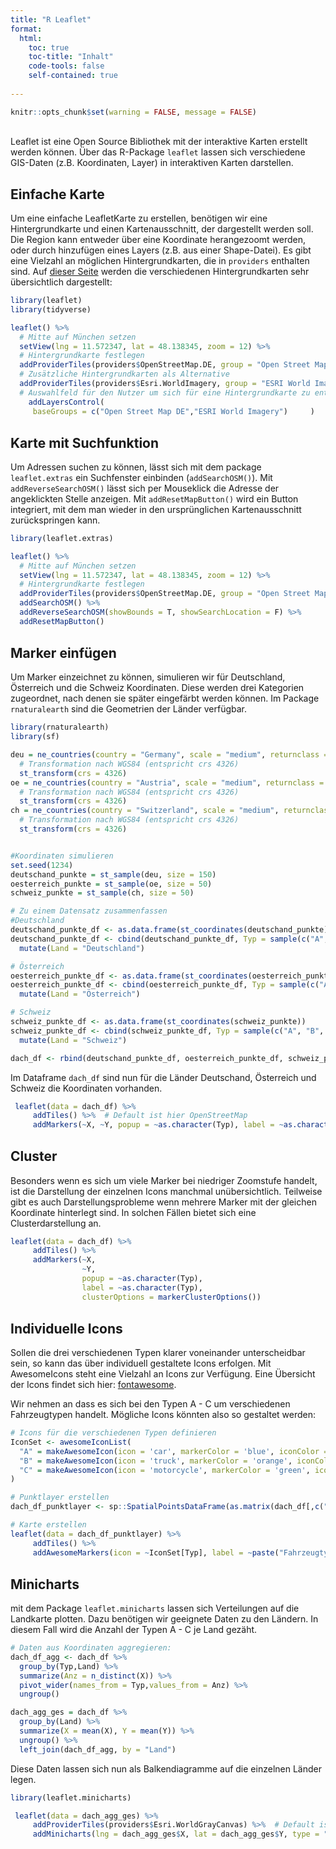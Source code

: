 ```yaml
---
title: "R Leaflet"
format:
  html:
    toc: true
    toc-title: "Inhalt"
    code-tools: false
    self-contained: true
   
---
```



```r
knitr::opts_chunk$set(warning = FALSE, message = FALSE)
```

<p style="margin-top: 30px;">

Leaflet ist eine Open Source Bibliothek mit der interaktive Karten erstellt werden können. Über das R-Package `leaflet` lassen sich verschiedene GIS-Daten (z.B. Koordinaten, Layer) in interaktiven Karten darstellen. 

</p>

<p style="margin-top: 30px;">

## Einfache Karte

</p>

Um eine einfache LeafletKarte zu erstellen, benötigen wir eine Hintergrundkarte und einen Kartenausschnitt, der dargestellt werden soll. Die Region kann entweder über eine Koordinate herangezoomt werden, oder durch hinzufügen eines Layers (z.B. aus einer Shape-Datei). Es gibt eine Vielzahl an möglichen Hintergrundkarten, die in `providers` enthalten sind. Auf [dieser Seite](http://leaflet-extras.github.io/leaflet-providers/preview/) werden die verschiedenen Hintergrundkarten sehr übersichtlich dargestellt: 

```r
library(leaflet)
library(tidyverse)

leaflet() %>%
  # Mitte auf München setzen
  setView(lng = 11.572347, lat = 48.138345, zoom = 12) %>%
  # Hintergrundkarte festlegen
  addProviderTiles(providers$OpenStreetMap.DE, group = "Open Street Map DE") %>%
  # Zusätzliche Hintergrundkarten als Alternative
  addProviderTiles(providers$Esri.WorldImagery, group = "ESRI World Imagery") %>%
  # Auswahlfeld für den Nutzer um sich für eine Hintergrundkarte zu entscheiden
    addLayersControl(
     baseGroups = c("Open Street Map DE","ESRI World Imagery")     )

```

<p style="margin-top: 30px;">

## Karte mit Suchfunktion

</p>

Um Adressen suchen zu können, lässt sich mit dem package `leaflet.extras` ein Suchfenster einbinden (`addSearchOSM()`). Mit `addReverseSearchOSM()` lässt sich per Mouseklick die Adresse der angeklickten Stelle anzeigen. Mit `addResetMapButton()` wird ein Button integriert, mit dem man wieder in den ursprünglichen Kartenausschnitt zurückspringen kann.

```r
library(leaflet.extras)

leaflet() %>%
  # Mitte auf München setzen
  setView(lng = 11.572347, lat = 48.138345, zoom = 12) %>%
  # Hintergrundkarte festlegen
  addProviderTiles(providers$OpenStreetMap.DE, group = "Open Street Map DE") %>%
  addSearchOSM() %>% 
  addReverseSearchOSM(showBounds = T, showSearchLocation = F) %>% 
  addResetMapButton()

```


<p style="margin-top: 30px;">

## Marker einfügen

</p>

Um Marker einzeichnet zu können, simulieren wir für Deutschland, Österreich und die Schweiz Koordinaten. Diese werden drei Kategorien zugeordnet, nach denen sie später eingefärbt werden können. Im Package `rnaturalearth` sind die Geometrien der Länder verfügbar.

```r
library(rnaturalearth)
library(sf)

deu = ne_countries(country = "Germany", scale = "medium", returnclass = "sf") %>%
  # Transformation nach WGS84 (entspricht crs 4326)
  st_transform(crs = 4326)
oe = ne_countries(country = "Austria", scale = "medium", returnclass = "sf") %>%
  # Transformation nach WGS84 (entspricht crs 4326)
  st_transform(crs = 4326)
ch = ne_countries(country = "Switzerland", scale = "medium", returnclass = "sf") %>%
  # Transformation nach WGS84 (entspricht crs 4326)
  st_transform(crs = 4326)


#Koordinaten simulieren
set.seed(1234)
deutschand_punkte = st_sample(deu, size = 150)
oesterreich_punkte = st_sample(oe, size = 50)
schweiz_punkte = st_sample(ch, size = 50)

# Zu einem Datensatz zusammenfassen
#Deutschland
deutschand_punkte_df <- as.data.frame(st_coordinates(deutschand_punkte))
deutschand_punkte_df <- cbind(deutschand_punkte_df, Typ = sample(c("A", "B", "C"), size = nrow(deutschand_punkte_df), replace = T, prob = c(0.2, 0.3, 0.5))) %>%
  mutate(Land = "Deutschland")

# Österreich
oesterreich_punkte_df <- as.data.frame(st_coordinates(oesterreich_punkte))
oesterreich_punkte_df <- cbind(oesterreich_punkte_df, Typ = sample(c("A", "B", "C"), size = nrow(oesterreich_punkte_df), replace = T, prob = c(0.4, 0.1, 0.5))) %>%
  mutate(Land = "Österreich")

# Schweiz
schweiz_punkte_df <- as.data.frame(st_coordinates(schweiz_punkte))
schweiz_punkte_df <- cbind(schweiz_punkte_df, Typ = sample(c("A", "B", "C"), size = nrow(schweiz_punkte_df), replace = T, prob = c(0.6, 0.2, 0.2))) %>%
  mutate(Land = "Schweiz")

dach_df <- rbind(deutschand_punkte_df, oesterreich_punkte_df, schweiz_punkte_df)
```

Im Dataframe `dach_df` sind nun für die Länder Deutschand, Österreich und Schweiz die Koordinaten vorhanden.

```r
 leaflet(data = dach_df) %>%
     addTiles() %>%  # Default ist hier OpenStreetMap
     addMarkers(~X, ~Y, popup = ~as.character(Typ), label = ~as.character(Typ))
```

<p style="margin-top: 30px;">

## Cluster

</p>

Besonders wenn es sich um viele Marker bei niedriger Zoomstufe handelt, ist die Darstellung der einzelnen Icons manchmal unübersichtlich. Teilweise gibt es auch Darstellungsprobleme wenn mehrere Marker mit der gleichen Koordinate hinterlegt sind. In solchen Fällen bietet sich eine Clusterdarstellung an.

```r
leaflet(data = dach_df) %>%
     addTiles() %>%  
     addMarkers(~X, 
                ~Y, 
                popup = ~as.character(Typ), 
                label = ~as.character(Typ), 
                clusterOptions = markerClusterOptions())
```

<p style="margin-top: 30px;">

## Individuelle Icons

</p>

Sollen die drei verschiedenen Typen klarer voneinander unterscheidbar sein, so kann das über individuell gestaltete Icons erfolgen. Mit AwesomeIcons steht eine Vielzahl an Icons zur Verfügung. Eine Übersicht der Icons findet sich hier: [fontawesome](https://fontawesome.com/).

Wir nehmen an dass es sich bei den Typen A - C um verschiedenen Fahrzeugtypen handelt. Mögliche Icons könnten also so gestaltet werden:

```r
# Icons für die verschiedenen Typen definieren
IconSet <- awesomeIconList(
  "A" = makeAwesomeIcon(icon = 'car', markerColor = 'blue', iconColor = 'black', library = "fa"),
  "B" = makeAwesomeIcon(icon = 'truck', markerColor = 'orange', iconColor = 'black', library = "fa"),
  "C" = makeAwesomeIcon(icon = 'motorcycle', markerColor = 'green', iconColor = 'black', library = "fa")
)

# Punktlayer erstellen
dach_df_punktlayer <- sp::SpatialPointsDataFrame(as.matrix(dach_df[,c("X","Y")]), dach_df[,c("Typ","Land")])

# Karte erstellen
leaflet(data = dach_df_punktlayer) %>%
     addTiles() %>%  
     addAwesomeMarkers(icon = ~IconSet[Typ], label = ~paste("Fahrzeugtyp ",as.character(Typ))) 
```

<p style="margin-top: 30px;">

## Minicharts

</p>

mit dem Package `leaflet.minicharts` lassen sich Verteilungen auf die Landkarte plotten. Dazu benötigen wir geeignete Daten zu den Ländern. In diesem Fall wird die Anzahl der Typen A - C je Land gezäht.

```r
# Daten aus Koordinaten aggregieren:
dach_df_agg <- dach_df %>%
  group_by(Typ,Land) %>%
  summarize(Anz = n_distinct(X)) %>%
  pivot_wider(names_from = Typ,values_from = Anz) %>%
  ungroup()

dach_agg_ges = dach_df %>%
  group_by(Land) %>%
  summarize(X = mean(X), Y = mean(Y)) %>%
  ungroup() %>%
  left_join(dach_df_agg, by = "Land")


```

Diese Daten lassen sich nun als Balkendiagramme auf die einzelnen Länder legen.

```r
library(leaflet.minicharts)

 leaflet(data = dach_agg_ges) %>%
     addProviderTiles(providers$Esri.WorldGrayCanvas) %>%  # Default ist hier OpenStreetMap
     addMinicharts(lng = dach_agg_ges$X, lat = dach_agg_ges$Y, type = "bar", chartdata = dach_agg_ges[,4:6], width =80, height = 80)
```

